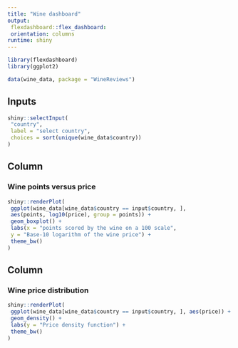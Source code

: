 ```yaml
---
title: "Wine dashboard"
output: 
 flexdashboard::flex_dashboard:
 orientation: columns
runtime: shiny
---
```

```r
library(flexdashboard)
library(ggplot2)
```

```r
data(wine_data, package = "WineReviews")
```
Inputs {.sidebar data-width=150}
-------------------------------------
```r
shiny::selectInput(
 "country",
 label = "select country",
 choices = sort(unique(wine_data$country))
)
```
Column
-------------------------------------
### Wine points versus price
 
```r
shiny::renderPlot(
 ggplot(wine_data[wine_data$country == input$country, ],
 aes(points, log10(price), group = points)) +
 geom_boxplot() +
 labs(x = "points scored by the wine on a 100 scale",
 y = "Base-10 logarithm of the wine price") +
 theme_bw()
)
```
Column
-------------------------------------
### Wine price distribution
 
```r
shiny::renderPlot(
 ggplot(wine_data[wine_data$country == input$country, ], aes(price)) +
 geom_density() +
 labs(y = "Price density function") +
 theme_bw()
)
```
